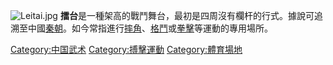 {{multiple issues|
{{expand|time=2013-09-01T14:11:09+00:00}}
{{expert|time=2013-09-01T14:11:09+00:00}}
{{unreferenced|time=2013-09-01T14:11:09+00:00}}
}}
[[File:Leitai.jpg|thumb]]
'''擂台'''是一種架高的戰鬥舞台，最初是四周沒有欄杆的行式。據說可追溯至中國[[秦朝|秦朝]]。如今常指進行[[摔角|摔角]]、[[格鬥|格鬥]]或[[拳擊|拳擊]]等運動的專用場所。

[[Category:中国武术|Category:中国武术]]
[[Category:搏擊運動|Category:搏擊運動]]
[[Category:體育場地|Category:體育場地]]